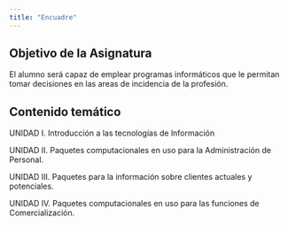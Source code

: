 ```yaml
---
title: "Encuadre"
---
```


## Objetivo de la Asignatura

El alumno  será capaz de emplear  programas informáticos que le permitan tomar decisiones en las areas de incidencia de la profesión.

## Contenido temático

UNIDAD I. Introducción a las tecnologías de lnformación

UNIDAD II.  Paquetes computacionales en uso para la Administración de Personal.

UNIDAD III. Paquetes para la información sobre clientes actuales y potenciales.

UNIDAD IV. Paquetes computacionales en uso para las funciones de  Comercialización.
